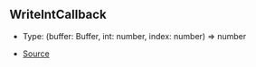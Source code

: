 ## WriteIntCallback

- Type: (buffer: Buffer, int: number, index: number) => number

- [Source](https://github.com/Androz2091/discord-player/blob/451214b/packages/equalizer/src/equalizer/ChannelProcessor.ts#L4)
